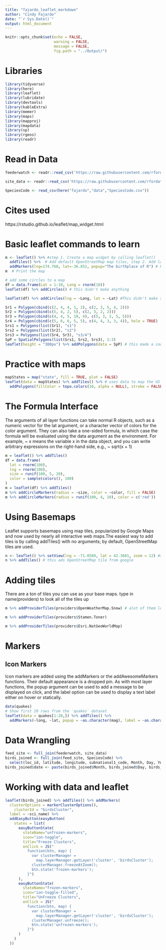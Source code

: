 ```yaml
---
title: "fajardo_leaflet_markdown"
author: "Cindy Fajardo"
date: "`r Sys.Date()`"
output: html_document
---
```


```r
knitr::opts_chunk$set(echo = FALSE,
                      warning = FALSE,
                      message = FALSE,
                      fig.path = "../Output/")
```

# Libraries
```r
library(tidyverse)
library(here)
library(leaflet)
library(lubridate)
library(devtools)
library(kableExtra)
library(memer)
library(maps)
library(mapproj)
library(mapdata)
library(sp)
library(rgeos)
library(readr)
```


# Read in Data
```r
feederwatch <- readr::read_csv('https://raw.githubusercontent.com/rfordatascience/tidytuesday/master/data/2023/2023-01-10/PFW_2021_public.csv')

site_data <- readr::read_csv('https://raw.githubusercontent.com/rfordatascience/tidytuesday/master/data/2023/2023-01-10/PFW_count_site_data_public_2021.csv')

SpeciesCode <- read_csv(here("fajardo","data","SpeciesCode.csv"))
```

# Cites used
https://rstudio.github.io/leaflet/map_widget.html

# Basic leaflet commands to learn
```r
m <- leaflet() %>% #step 1. Create a map widget by calling leaflet()
  addTiles() %>%  # Add default OpenStreetMap map tiles, step 2. Add layers (i.e., features) to the map by using layer functions (e.g. addTiles, addMarkers, addPolygons) to modify the map widget
  addMarkers(lng=174.768, lat=-36.852, popup="The birthplace of R") # Repeat step 2 as desired, mst use long and lat
m  # Print the map

# add some circles to a map
df = data.frame(Lat = 1:10, Long = rnorm(10))
leaflet(df) %>% addCircles() # this didn't make anything

leaflet(df) %>% addCircles(lng = ~Long, lat = ~Lat) #This didn't make sense
```


```r
Sr1 = Polygon(cbind(c(2, 4, 4, 1, 2), c(2, 3, 5, 4, 2)))
Sr2 = Polygon(cbind(c(5, 4, 2, 5), c(2, 3, 2, 2)))
Sr3 = Polygon(cbind(c(4, 4, 5, 10, 4), c(5, 3, 2, 5, 5)))
Sr4 = Polygon(cbind(c(5, 6, 6, 5, 5), c(4, 4, 3, 3, 4)), hole = TRUE)
Srs1 = Polygons(list(Sr1), "s1")
Srs2 = Polygons(list(Sr2), "s2")
Srs3 = Polygons(list(Sr4, Sr3), "s3/4")
SpP = SpatialPolygons(list(Srs1, Srs2, Srs3), 1:3)
leaflet(height = "300px") %>% addPolygons(data = SpP) # this made a cool polygon with not map but you can zzom in and out

```


# Practice with maps
```r
mapStates = map("state", fill = TRUE, plot = FALSE)
leaflet(data = mapStates) %>% addTiles() %>% # uses data to map the US but used a map of North America
  addPolygons(fillColor = topo.colors(10, alpha = NULL), stroke = FALSE) # makes shapes of states
```

# The Formula Interface
The arguments of all layer functions can take normal R objects, such as a numeric vector for the lat argument, or a character vector of colors for the color argument. They can also take a one-sided formula, in which case the formula will be evaluated using the data argument as the environment. For example, ~ x means the variable x in the data object, and you can write arbitrary expressions on the right-hand side, e.g., ~ sqrt(x + 1)
```r
m = leaflet() %>% addTiles()
df = data.frame(
  lat = rnorm(100),
  lng = rnorm(100),
  size = runif(100, 5, 20),
  color = sample(colors(), 100)
)
m = leaflet(df) %>% addTiles()
m %>% addCircleMarkers(radius = ~size, color = ~color, fill = FALSE)
m %>% addCircleMarkers(radius = runif(100, 4, 10), color = c('red'))
```

# Using Basemaps
Leaflet supports basemaps using map tiles, popularized by Google Maps and now used by nearly all interactive web maps.The easiest way to add tiles is by calling addTiles() with no arguments; by default, OpenStreetMap tiles are used.
```r
n <- leaflet() %>% setView(lng = -71.0589, lat = 42.3601, zoom = 12) #setView argument requires a long and lat with a zoom setting
n %>% addTiles() # this ads OpenStreetMap tile from google
```

# Adding tiles 
There are a ton of tiles you can use as your base maps. type in name(providers) to look all of the tiles up
```r
m %>% addProviderTiles(providers$OpenWeatherMap.Snow) # alot of them look the same though

m %>% addProviderTiles(providers$Stamen.Toner)

m %>% addProviderTiles(providers$Esri.NatGeoWorldMap)
```

# Markers
## Icon Markers
Icon markers are added using the addMarkers or the addAwesomeMarkers functions. Their default appearance is a dropped pin. As with most layer functions, the popup argument can be used to add a message to be displayed on click, and the label option can be used to display a text label either on hover or statically.
```r
data(quakes)
# Show first 20 rows from the `quakes` dataset
leaflet(data = quakes[1:20,]) %>% addTiles() %>%
  addMarkers(~long, ~lat, popup = ~as.character(mag), label = ~as.character(mag))
```

# Data Wrangling
```r
feed_site <- full_join(feederwatch, site_data)
birds_joined <- full_join(feed_site, SpeciesCode) %>% 
  select(loc_id, latitude, longitude, subnational1_code, Month, Day, Year, species_code, how_many, sci_name, order, family)
birds_joined$date <- paste(birds_joined$Month, birds_joined$Day, birds_joined$Year, sep = "/")
```

# Working with data and leaflet
```r
leaflet(birds_joined) %>% addTiles() %>% addMarkers(
  clusterOptions = markerClusterOptions(),
    clusterId = "birdsCluster",
  label = ~sci_name) %>%
  addEasyButton(easyButton(
    states = list(
      easyButtonState(
        stateName="unfrozen-markers",
        icon="ion-toggle",
        title="Freeze Clusters",
        onClick = JS("
          function(btn, map) {
            var clusterManager =
              map.layerManager.getLayer('cluster', 'birdsCluster');
            clusterManager.freezeAtZoom();
            btn.state('frozen-markers');
          }")
      ),
      easyButtonState(
        stateName="frozen-markers",
        icon="ion-toggle-filled",
        title="UnFreeze Clusters",
        onClick = JS("
          function(btn, map) {
            var clusterManager =
              map.layerManager.getLayer('cluster', 'birdsCluster');
            clusterManager.unfreeze();
            btn.state('unfrozen-markers');
          }")
      )
    )
  ))
```

